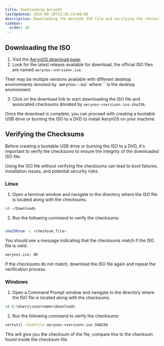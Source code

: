 ```yaml
---
title: Downloading AerynOS
lastUpdated: 2024-09-10T23:36:23+08:00
description: Downloading the AerynOS ISO file and verifying the checksums
sidebar:
  order: 20
---
```



## Downloading the ISO

1. Visit the [AerynOS download page](https://download.aerynos.com).
2. Look for the latest release available for download, the official ISO files are named `aerynos-<version>.iso`.

  <Aside>
  Their may be multiple versions available with different desktop environments donoted by `aerynos-<version>-<desktop>.iso` where `<desktop>` is the desktop environment.
  </Aside>

3. Click on the download link to start downloading the ISO file and assiocated checksums donated by `aerynos-<version>.iso.sha256`.

Once the download is complete, you can proceed with creating a bootable USB drive or burning the ISO to a DVD to install AerynOS on your machine.

## Verifying the Checksums

Before creating a bootable USB drive or burning the ISO to a DVD, it's important to verify the checksums to ensure the integrity of the downloaded ISO file.

<Aside type="caution">
  Using the ISO file without verifying the checksums can lead to boot failures, installation issues, and potential security risks.
</Aside>

### Linux

1. Open a terminal window and navigate to the directory where the ISO file is located along with the checksums.

```bash
cd ~/Downloads
```

2. Run the following command to verify the checksums:

```bash

sha256sum -c <checksum_file>
```
You should see a message indicating that the checksums match if the ISO file is valid.

```bash
aerynos.iso: OK
```

If the checksums do not match, download the ISO file again and repeat the verification process.

### Windows

1. Open a Command Prompt window and navigate to the directory where the ISO file is located along with the checksums.

```cmd
cd C:\Users\<username>\Downloads
```

2. Run the following command to verify the checksums:

```cmd
certutil -hashfile aerynos-<version>.iso SHA256
```

This will give you the checksum of the file, compare this to the checksum found inside the checksum file.
